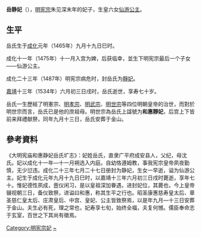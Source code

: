 {{東亞女性歷史人物
|名稱 =靜妃岳氏
|身份 =明朝妃嫔
|位號=妃
|出生年=1465年
|出生地=[[广平|广平]]府[[成安|成安]]县
|婚年=
|逝世年=1534年
|諡號=和惠
|墳墓=北京金山
|父親=岳紀
|母親=沈氏
|夫=明宪宗
|女=仙游公主
}}

'''岳静妃'''（{{bd|1465年||1534年||Y}}），[[明宪宗|明宪宗]]朱见深末年的妃子，生皇六女[[仙游公主|仙游公主]]。

== 生平 ==
岳氏生于[[成化|成化]]元年（1465年）九月十九日巳时。

成化十一年（1475年）十一月入宫为婢，后获临幸，並生下明宪宗最后一个子女——仙游公主。

成化二十三年（1487年）明宪宗病危时，封岳氏为[[靜妃|靜妃]]。

[[嘉靖|嘉靖]]十三年（1534年）六月初三日戌时，岳氏逝世，享寿七十岁。

岳氏一生歷經了明憲宗、[[明孝宗|明孝宗]]、[[明武宗|明武宗]]、[[明世宗|明世宗]]等四位明朝皇帝的治世，而對於明世宗而言，岳氏已是他的庶祖母。明世宗為岳氏上諡號为'''和惠靜妃'''，后宫上下皆前来拜禮献祭，同年九月十三日，岳氏安葬于金山。

== 參考資料 ==
《大明宪庙和惠静妃岳氏圹志》：妃姓岳氏，直隶广平府成安县人，父纪，母沈氏。妃以成化十一年—十一月朔选入内庭。自幼恪遵姆教，事我宪宗皇帝夙夜勤慎，无少愆违。成化二十三年七月二十七日册封为静妃，生女一早逝，谥为仙游公主。妃生于成化元年九月十九日巳时，以嘉靖十三年六月初三日戌时薨逝，享年七十。惟妃德性夙成，壼仪闲习，是以皇祖深加眷遇，进封妃位，其薨也，今上皇帝辍视朝三日，备仪致祭，进谥曰和惠，称其生平之行也。昭圣康惠慈寿皇太后、章圣慈仁皇太后、庄肃皇后、中宫、皇妃、公主皆致祭焉，以是年九月—十三日安葬于金山。夫生必有死，理之常也，妃寿享七旬，始终全福，夫复何憾。儒臣奉命志于玄室，百世之下其尚有徵焉。

[[Category:明宪宗妃|Category:明宪宗妃]]
[[Category:岳姓|~]]